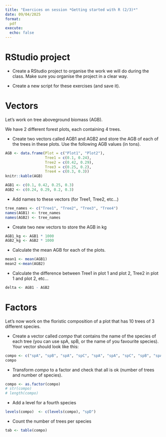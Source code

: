 ```yaml
---
title: "Exercices on session *Getting started with R (2/3)*"
date: 09/04/2025
format:
  pdf
execute:
  echo: false  
---
```


# RStudio project

* Create a RStudio project to organise the work we will do during the class. Make sure you organise the project in a clear way.

* Create a new script for these exercises (and save it).

# Vectors

Let's work on tree aboveground biomass (AGB). 

We have 2 different forest plots, each containing 4 trees.

* Create two vectors called AGB1 and AGB2 and store the AGB of each of the trees in these plots. Use the following AGB values (in tons).

```r
AGB <- data.frame(Plot = c("Plot1", "Plot2"),
                  Tree1 = c(0.1, 0.24),
                  Tree2 = c(0.42, 0.29),
                  Tree3 = c(0.25, 0.2),
                  Tree4 = c(0.3, 0.3))
knitr::kable(AGB)
```

```r
AGB1 <- c(0.1, 0.42, 0.25, 0.3)
AGB2 <- c(0.24, 0.29, 0.2, 0.3)
```

* Add names to these vectors (for Tree1, Tree2, etc...)

```r
tree_names <- c("Tree1", "Tree2", "Tree3", "Tree4")
names(AGB1) <- tree_names
names(AGB2) <- tree_names
```

* Create two new vectors to store the AGB in kg

```r
AGB1_kg <- AGB1 * 1000
AGB2_kg <- AGB2 * 1000
```


* Calculate the mean AGB for each of the plots.

```r
mean1 <- mean(AGB1)
mean2 <-mean(AGB2)
```

* Calculate the difference between Tree1 in plot 1 and plot 2, Tree2 in plot 1 and plot 2, etc...

```r
delta <- AGB1 - AGB2
```


# Factors

Let's now work on the floristic composition of a plot that has 10 trees of 3 different species.

* Create a vector called *compo* that contains the name of the species of each tree (you can use spA, spB, or the name of you favourite species). 
Your vector should look like this:

```r
compo <- c("spA", "spB", "spA", "spC", "spA", "spA", "spC", "spB", "spA", "spC")
compo
```

* Transform *compo* to a factor and check that all is ok (number of trees and number of species).

```r
compo <- as.factor(compo)
# str(compo)
# length(compo)
```

* Add a level for a fourth species

```r
levels(compo)  <- c(levels(compo), "spD")
```

* Count the number of trees per species

```r
tab <- table(compo)
```

